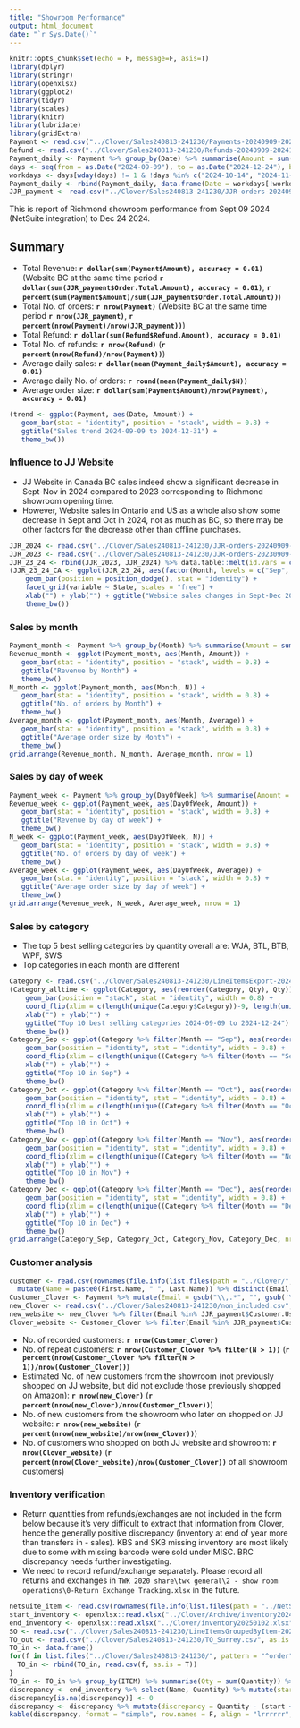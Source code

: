```yaml
---
title: "Showroom Performance"
output: html_document
date: "`r Sys.Date()`"
---
```


```r
knitr::opts_chunk$set(echo = F, message=F, asis=T)
library(dplyr)
library(stringr)
library(openxlsx)
library(ggplot2)
library(tidyr)
library(scales)
library(knitr)
library(lubridate)
library(gridExtra)
Payment <- read.csv("../Clover/Sales240813-241230/Payments-20240909-20241231.csv", as.is = T) %>% mutate(Date = as.Date(gsub(" .*", "", Payment.Date), format = "%d-%b-%Y"), Month = format(Date, "%b"), DayOfWeek = format(Date, "%a")) %>% filter(Result == "SUCCESS", Amount != 0) %>% select(Date, Month, DayOfWeek, Tender, Amount, Tax.Amount, Customer.Name, Payment.ID)
Refund <- read.csv("../Clover/Sales240813-241230/Refunds-20240909-20241231.csv", as.is = T) %>% mutate(Date = as.Date(gsub(" .*", "", Refund.Date), format = "%d-%b-%Y"), Month = format(Date, "%b"), DayOfWeek = format(Date, "%a")) %>% select(Date, Month, DayOfWeek, Refund.Amount, Refund.ID)
Payment_daily <- Payment %>% group_by(Date) %>% summarise(Amount = sum(Amount), N = n())
days <- seq(from = as.Date("2024-09-09"), to = as.Date("2024-12-24"), by = "days")
workdays <- days[wday(days) != 1 & !days %in% c("2024-10-14", "2024-11-11")]
Payment_daily <- rbind(Payment_daily, data.frame(Date = workdays[!workdays %in% Payment_daily$Date], Amount = 0, N = 0)) %>% arrange(Date)
JJR_payment <- read.csv("../Clover/Sales240813-241230/JJR-orders-20240909-20241224.csv", as.is = T) %>% distinct(Order.Number, .keep_all = T) %>% mutate(Date = as.Date(gsub(" .*", "", Order.Date))) %>% filter(Shipping.Zone == "Canada BC", Date < "2024-12-25")
```

This is report of Richmond showroom performance from Sept 09 2024 (NetSuite integration) to Dec 24 2024.  

## Summary

  * Total Revenue:  __`r dollar(sum(Payment$Amount), accuracy = 0.01)`__ (Website BC at the same time period __`r dollar(sum(JJR_payment$Order.Total.Amount), accuracy = 0.01)`__, __`r percent(sum(Payment$Amount)/sum(JJR_payment$Order.Total.Amount))`__)
  * Total No. of orders:  __`r nrow(Payment)`__ (Website BC at the same time period __`r nrow(JJR_payment)`__, __`r percent(nrow(Payment)/nrow(JJR_payment))`__)
  * Total Refund:  __`r dollar(sum(Refund$Refund.Amount), accuracy = 0.01)`__ 
  * Total No. of refunds:  __`r nrow(Refund)`__ (__`r percent(nrow(Refund)/nrow(Payment))`__)
  * Average daily sales:  __`r dollar(mean(Payment_daily$Amount), accuracy = 0.01)`__
  * Average daily No. of orders:  __`r round(mean(Payment_daily$N))`__
  * Average order size:  __`r dollar(sum(Payment$Amount)/nrow(Payment), accuracy = 0.01)`__ 

```r
(trend <- ggplot(Payment, aes(Date, Amount)) + 
   geom_bar(stat = "identity", position = "stack", width = 0.8) + 
   ggtitle("Sales trend 2024-09-09 to 2024-12-31") + 
   theme_bw())
```

### Influence to JJ Website

  * JJ Website in Canada BC sales indeed show a significant decrease in Sept-Nov in 2024 compared to 2023 corresponding to Richmond showroom opening time.  
  * However, Website sales in Ontario and US as a whole also show some decrease in Sept and Oct in 2024, not as much as BC, so there may be other factors for the decrease other than offline purchases. 

```r
JJR_2024 <- read.csv("../Clover/Sales240813-241230/JJR-orders-20240909-20241224.csv", as.is = T) %>%  distinct(Order.Number, .keep_all = T) %>% mutate(Date = as.Date(gsub(" .*", "", Order.Date)), Month = format(Date, "%b"), DayOfWeek = format(Date, "%a"), Year = "2024", Country = Country.Code..Shipping., State = ifelse(Country == "US", "US", State.Code..Shipping.)) %>% filter(Date < "2024-12-25") %>% group_by(Year, Month, Country, State) %>% summarise(No.of.Orders = n(), Amount = sum(Order.Total.Amount....Refund.)) %>% filter(Country != "", State != "")
JJR_2023 <- read.csv("../Clover/Sales240813-241230/JJR-orders-20230909-20231224.csv", as.is = T) %>%  distinct(Order.Number, .keep_all = T) %>% mutate(Date = as.Date(gsub(" .*", "", Order.Date)), Month = format(Date, "%b"), DayOfWeek = format(Date, "%a"), Year = "2023", Country = Country.Code..Shipping., State = ifelse(Country == "US", "US", State.Code..Shipping.)) %>% filter(Date < "2023-12-25") %>% group_by(Year, Month, Country, State) %>% summarise(No.of.Orders = n(), Amount = sum(Order.Total.Amount....Refund.)) %>% filter(Country != "", State != "")
JJR_23_24 <- rbind(JJR_2023, JJR_2024) %>% data.table::melt(id.vars = c("Year", "Month", "Country", "State"))
(JJR_23_24_CA <- ggplot(JJR_23_24, aes(factor(Month, levels = c("Sep", "Oct", "Nov", "Dec")), value, fill = Year)) + 
    geom_bar(position = position_dodge(), stat = "identity") + 
    facet_grid(variable ~ State, scales = "free") + 
    xlab("") + ylab("") + ggtitle("Website sales changes in Sept-Dec 2024") + 
    theme_bw())
```

### Sales by month
```r
Payment_month <- Payment %>% group_by(Month) %>% summarise(Amount = sum(Amount), N = n()) %>% mutate(Average = Amount/N, Month = factor(Month, level = c("Sep", "Oct", "Nov", "Dec")))
Revenue_month <- ggplot(Payment_month, aes(Month, Amount)) + 
   geom_bar(stat = "identity", position = "stack", width = 0.8) + 
   ggtitle("Revenue by Month") + 
   theme_bw()
N_month <- ggplot(Payment_month, aes(Month, N)) + 
   geom_bar(stat = "identity", position = "stack", width = 0.8) + 
   ggtitle("No. of orders by Month") + 
   theme_bw()
Average_month <- ggplot(Payment_month, aes(Month, Average)) + 
   geom_bar(stat = "identity", position = "stack", width = 0.8) + 
   ggtitle("Average order size by Month") + 
   theme_bw()
grid.arrange(Revenue_month, N_month, Average_month, nrow = 1)
```

### Sales by day of week
```r
Payment_week <- Payment %>% group_by(DayOfWeek) %>% summarise(Amount = sum(Amount), N = n()) %>% mutate(Average = Amount/N, DayOfWeek = factor(DayOfWeek, levels = c("Mon", "Tue", "Wed", "Thu", "Fri", "Sat")))
Revenue_week <- ggplot(Payment_week, aes(DayOfWeek, Amount)) + 
   geom_bar(stat = "identity", position = "stack", width = 0.8) + 
   ggtitle("Revenue by day of week") + 
   theme_bw()
N_week <- ggplot(Payment_week, aes(DayOfWeek, N)) + 
   geom_bar(stat = "identity", position = "stack", width = 0.8) + 
   ggtitle("No. of orders by day of week") + 
   theme_bw()
Average_week <- ggplot(Payment_week, aes(DayOfWeek, Average)) + 
   geom_bar(stat = "identity", position = "stack", width = 0.8) + 
   ggtitle("Average order size by day of week") + 
   theme_bw()
grid.arrange(Revenue_week, N_week, Average_week, nrow = 1)
```

### Sales by category

  * The top 5 best selling categories by quantity overall are: WJA, BTL, BTB, WPF, SWS
  * Top categories in each month are different

```r
Category <- read.csv("../Clover/Sales240813-241230/LineItemsExport-20240909-20241231.csv", as.is = T)%>% mutate(Month = format(as.Date(gsub(" .*", "", Line.Item.Date), format = "%d-%b-%Y"), "%b"), Category = gsub("-.*", "", Item.Name)) %>% filter(Order.Payment.State == "Paid") %>% group_by(Category, Month) %>% summarise(Qty = n()) %>% arrange(Month, desc(Qty))
(Category_alltime <- ggplot(Category, aes(reorder(Category, Qty), Qty)) + 
    geom_bar(position = "stack", stat = "identity", width = 0.8) + 
    coord_flip(xlim = c(length(unique(Category$Category))-9, length(unique(Category$Category)))) + 
    xlab("") + ylab("") + 
    ggtitle("Top 10 best selling categories 2024-09-09 to 2024-12-24") +
    theme_bw())
Category_Sep <- ggplot(Category %>% filter(Month == "Sep"), aes(reorder(Category, Qty), Qty)) + 
    geom_bar(position = "identity", stat = "identity", width = 0.8) + 
    coord_flip(xlim = c(length(unique((Category %>% filter(Month == "Sep"))$Category))-9, length(unique((Category %>% filter(Month == "Sep"))$Category)))) + 
    xlab("") + ylab("") + 
    ggtitle("Top 10 in Sep") +
    theme_bw()
Category_Oct <- ggplot(Category %>% filter(Month == "Oct"), aes(reorder(Category, Qty), Qty)) + 
    geom_bar(position = "identity", stat = "identity", width = 0.8) + 
    coord_flip(xlim = c(length(unique((Category %>% filter(Month == "Oct"))$Category))-9, length(unique((Category %>% filter(Month == "Oct"))$Category)))) + 
    xlab("") + ylab("") + 
    ggtitle("Top 10 in Oct") +
    theme_bw()
Category_Nov <- ggplot(Category %>% filter(Month == "Nov"), aes(reorder(Category, Qty), Qty)) + 
    geom_bar(position = "identity", stat = "identity", width = 0.8) + 
    coord_flip(xlim = c(length(unique((Category %>% filter(Month == "Nov"))$Category))-9, length(unique((Category %>% filter(Month == "Nov"))$Category)))) + 
    xlab("") + ylab("") + 
    ggtitle("Top 10 in Nov") +
    theme_bw()
Category_Dec <- ggplot(Category %>% filter(Month == "Dec"), aes(reorder(Category, Qty), Qty)) + 
    geom_bar(position = "identity", stat = "identity", width = 0.8) + 
    coord_flip(xlim = c(length(unique((Category %>% filter(Month == "Dec"))$Category))-9, length(unique((Category %>% filter(Month == "Dec"))$Category)))) + 
    xlab("") + ylab("") + 
    ggtitle("Top 10 in Dec") +
    theme_bw()
grid.arrange(Category_Sep, Category_Oct, Category_Nov, Category_Dec, nrow = 2)
```

### Customer analysis

```r
customer <- read.csv(rownames(file.info(list.files(path = "../Clover/", pattern = "Customers-", full.names = TRUE)) %>% filter(mtime == max(mtime))), as.is = T) %>%
  mutate(Name = paste0(First.Name, " ", Last.Name)) %>% distinct(Email.Address, .keep_all = T) %>% filter(Name != " ", Email.Address != "") %>% `row.names<-`(.[, "Name"])
Customer_Clover <- Payment %>% mutate(Email = gsub("\\,.*", "", gsub('\\"', "", customer[Customer.Name, "Email.Address"]))) %>% group_by(Email) %>% summarise(N = n()) %>% filter(!is.na(Email))
new_Clover <- read.csv("../Clover/Sales240813-241230/non_included.csv", as.is = T) %>% filter(Email %in% Customer_Clover$Email)
new_website <- new_Clover %>% filter(Email %in% JJR_payment$Customer.User.Email)
Clover_website <- Customer_Clover %>% filter(Email %in% JJR_payment$Customer.User.Email)
```

  * No. of recorded customers: __`r nrow(Customer_Clover)`__
  * No. of repeat customers: __`r nrow(Customer_Clover %>% filter(N > 1))`__ (__`r percent(nrow(Customer_Clover %>% filter(N > 1))/nrow(Customer_Clover))`__)
  * Estimated No. of new customers from the showroom (not previously shopped on JJ website, but did not exclude those previously shopped on Amazon): __`r nrow(new_Clover)`__ (__`r percent(nrow(new_Clover)/nrow(Customer_Clover))`__) 
  * No. of new customers from the showroom who later on shopped on JJ website: __`r nrow(new_website)`__ (__`r percent(nrow(new_website)/nrow(new_Clover))`__)
  * No. of customers who shopped on both JJ website and showroom: __`r nrow(Clover_website)`__ (__`r percent(nrow(Clover_website)/nrow(Customer_Clover))`__ of all showroom customers)
  
### Inventory verification

  * Return quantities from refunds/exchanges are not included in the form below because it's very difficult to extract that information from Clover, hence the generally positive discrepancy (inventory at end of year more than transfers in - sales). KBS and SKB missing inventory are most likely due to some with missing barcode were sold under MISC. BRC discrepancy needs further investigating. 
  * We need to record refund/exchange separately. Please record all returns and exchanges in `TWK 2020 share\twk general\2 - show room operations\0-Return Exchange Tracking.xlsx` in the future. 


```r
netsuite_item <- read.csv(rownames(file.info(list.files(path = "../NetSuite/", pattern = "Items_All_", full.names = TRUE)) %>% filter(mtime == max(mtime))), as.is = T)
start_inventory <- openxlsx::read.xlsx("../Clover/Archive/inventory20240909.xlsx", sheet = "Items") %>% filter(Name %in% netsuite_item$Name) %>% mutate(Quantity = ifelse(Quantity < 0, 0, Quantity)) %>% `row.names<-`(.[, "Name"])
end_inventory <- openxlsx::read.xlsx("../Clover/inventory20250102.xlsx", sheet = "Items") %>% filter(Name %in% netsuite_item$Name) %>% mutate(Quantity = ifelse(Quantity < 0, 0, Quantity)) %>% `row.names<-`(.[, "Name"])
SO <- read.csv("../Clover/Sales240813-241230/LineItemsGroupedByItem-20240909-20241231.csv", as.is = T) %>% group_by(Item.Name) %>% summarise(Qty = sum(X..of.Items.Sold)) %>% as.data.frame() %>% `row.names<-`(.[, "Item.Name"]) 
TO_out <- read.csv("../Clover/Sales240813-241230/TO_Surrey.csv", as.is = T) %>% `row.names<-`(.[, "ITEM"])
TO_in <- data.frame()
for(f in list.files("../Clover/Sales240813-241230/", pattern = "^order", full.names = T)){
  TO_in <- rbind(TO_in, read.csv(f, as.is = T))
}
TO_in <- TO_in %>% group_by(ITEM) %>% summarise(Qty = sum(Quantity)) %>% as.data.frame() %>% `row.names<-`(.[, "ITEM"]) 
discrepancy <- end_inventory %>% select(Name, Quantity) %>% mutate(start = start_inventory[Name, "Quantity"], TO_in = TO_in[Name, "Qty"], TO_out = TO_out[Name, "Quantity"], SO = SO[Name, "Qty"])
discrepancy[is.na(discrepancy)] <- 0
discrepancy <- discrepancy %>% mutate(discrepancy = Quantity - (start + TO_in -TO_out - SO)) %>% arrange(desc(abs(discrepancy))) %>% filter(discrepancy < -3 | discrepancy > 5)
kable(discrepancy, format = "simple", row.names = F, align = "lrrrrrr", caption = "List of items with discrepancy < -3 or > 5")
```
